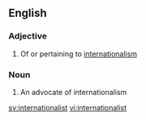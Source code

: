 ==English==

===Adjective===
{{en-adj}}

# Of or pertaining to [[internationalism]]

===Noun===
{{en-noun}}

# An advocate of internationalism

[[sv:internationalist]]
[[vi:internationalist]]